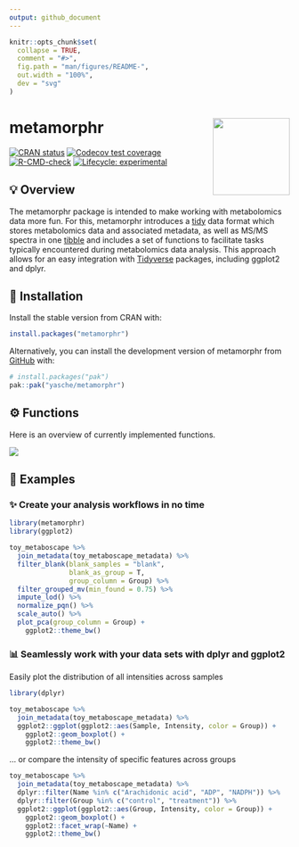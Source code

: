 ```yaml
---
output: github_document
---
```


<!-- README.md is generated from README.Rmd. Please edit that file -->

```r
knitr::opts_chunk$set(
  collapse = TRUE,
  comment = "#>",
  fig.path = "man/figures/README-",
  out.width = "100%",
  dev = "svg"
)
```

# metamorphr <img src="man/figures/logo.png" align="right" height="138" />

<!-- badges: start -->
[![CRAN status](https://www.r-pkg.org/badges/version/metamorphr)](https://cran.r-project.org/package=metamorphr)
[![Codecov test coverage](https://codecov.io/gh/yasche/metamorphr/graph/badge.svg)](https://app.codecov.io/gh/yasche/metamorphr) [![R-CMD-check](https://github.com/yasche/metamorphr/actions/workflows/R-CMD-check.yaml/badge.svg)](https://github.com/yasche/metamorphr/actions/workflows/R-CMD-check.yaml)
[![Lifecycle: experimental](https://img.shields.io/badge/lifecycle-experimental-orange.svg)](https://lifecycle.r-lib.org/articles/stages.html#experimental)
<!-- badges: end -->

## 💡 Overview

The metamorphr package is intended to make working with metabolomics data more fun. For this, metamorphr introduces a [tidy](https://cran.r-project.org/package=tidyr/vignettes/tidy-data.html) data format which stores metabolomics data and associated metadata, as well as MS/MS spectra in one [tibble](https://tibble.tidyverse.org/) and includes a set of functions to facilitate tasks typically encountered during metabolomics data analysis. This approach allows for an easy integration with [Tidyverse](https://www.tidyverse.org/) packages, including ggplot2 and dplyr.

## 💾 Installation

Install the stable version from CRAN with:

``` r
install.packages("metamorphr")
```

Alternatively, you can install the development version of metamorphr from [GitHub](https://github.com/) with:

``` r
# install.packages("pak")
pak::pak("yasche/metamorphr")
```

## ⚙️ Functions

Here is an overview of currently implemented functions.

![](man/figures/functions.svg)

## 📑 Examples

### ✨ Create your analysis workflows in no time

```r
library(metamorphr)
library(ggplot2)

toy_metaboscape %>%
  join_metadata(toy_metaboscape_metadata) %>%
  filter_blank(blank_samples = "blank",
               blank_as_group = T,
               group_column = Group) %>%
  filter_grouped_mv(min_found = 0.75) %>%
  impute_lod() %>%
  normalize_pqn() %>%
  scale_auto() %>%
  plot_pca(group_column = Group) +
    ggplot2::theme_bw()
```

### 📊 Seamlessly work with your data sets with dplyr and ggplot2

Easily plot the distribution of all intensities across samples

```r
library(dplyr)

toy_metaboscape %>%
  join_metadata(toy_metaboscape_metadata) %>%
  ggplot2::ggplot(ggplot2::aes(Sample, Intensity, color = Group)) +
    ggplot2::geom_boxplot() +
    ggplot2::theme_bw()
```

... or compare the intensity of specific features across groups

```r
toy_metaboscape %>%
  join_metadata(toy_metaboscape_metadata) %>%
  dplyr::filter(Name %in% c("Arachidonic acid", "ADP", "NADPH")) %>%
  dplyr::filter(Group %in% c("control", "treatment")) %>%
  ggplot2::ggplot(ggplot2::aes(Group, Intensity, color = Group)) +
    ggplot2::geom_boxplot() +
    ggplot2::facet_wrap(~Name) +
    ggplot2::theme_bw()
```
